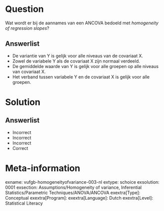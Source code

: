 Question
========

Wat wordt er bij de aannames van een ANCOVA bedoeld met *homogeneity of regression slopes*?
  
Answerlist
----------
* De variantie van Y is gelijk voor alle niveaus van de covariaat X.
* Zowel de variabele Y als de covariaat X zijn normaal verdeeld.
* De gemiddelde waarde van Y is gelijk voor alle groepen op alle niveaus van covariaat X.
* Het verband tussen variabele Y en de covariaat X is gelijk voor alle groepen.

Solution
========

Answerlist
----------
* Incorrect
* Incorrect
* Incorrect
* Correct

Meta-information
================
exname: vufgb-homogeneityofvariance-003-nl
extype: schoice
exsolution: 0001
exsection: Assumptions/Homogeneity of variance, Inferential Statistics/Parametric Techniques/ANOVA/ANCOVA
exextra[Type]: Conceptual
exextra[Program]: 
exextra[Language]: Dutch
exextra[Level]: Statistical Literacy
